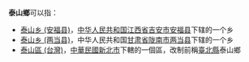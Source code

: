'''泰山鄉'''可以指：
*[[泰山乡_(安福县)|泰山乡 (安福县)]]，[[中华人民共和国|中华人民共和国]][[江西省|江西省]][[吉安市|吉安市]][[安福县|安福县]]下辖的一个乡
*[[泰山乡_(两当县)|泰山乡 (两当县)]]，中华人民共和国[[甘肃省|甘肃省]][[陇南市|陇南市]][[两当县|两当县]]下辖的一个乡
*[[泰山區_(台灣)|泰山區 (台灣)]]，[[中華民國|中華民國]][[新北市|新北市]]下轄的一個區，改制前稱[[臺北縣|臺北縣]]泰山鄉
{{disambig|T泰山鄉|Cat=三字中国乡名消歧义}}